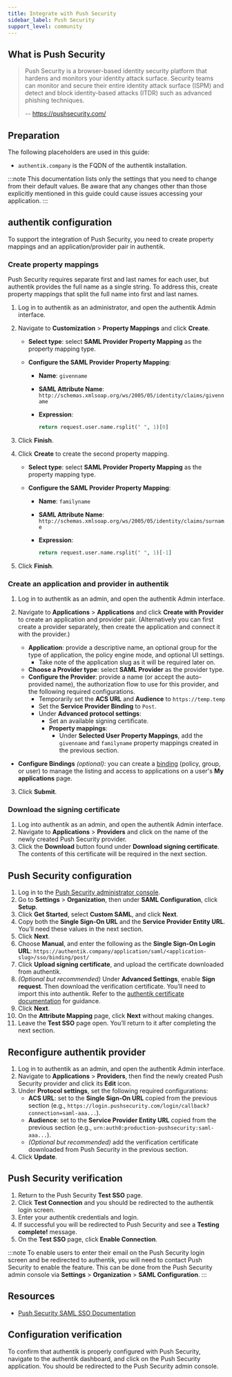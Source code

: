 ```yaml
---
title: Integrate with Push Security
sidebar_label: Push Security
support_level: community
---
```


## What is Push Security

> Push Security is a browser-based identity security platform that hardens and monitors your identity attack surface. Security teams can monitor and secure their entire identity attack surface (ISPM) and detect and block identity-based attacks (ITDR) such as advanced phishing techniques.
>
> -- https://pushsecurity.com/

## Preparation

The following placeholders are used in this guide:

- `authentik.company` is the FQDN of the authentik installation.

:::note
This documentation lists only the settings that you need to change from their default values. Be aware that any changes other than those explicitly mentioned in this guide could cause issues accessing your application.
:::

## authentik configuration

To support the integration of Push Security, you need to create property mappings and an application/provider pair in authentik.

### Create property mappings

Push Security requires separate first and last names for each user, but authentik provides the full name as a single string. To address this, create property mappings that split the full name into first and last names.

1. Log in to authentik as an administrator, and open the authentik Admin interface.
2. Navigate to **Customization** > **Property Mappings** and click **Create**.

    - **Select type**: select **SAML Provider Property Mapping** as the property mapping type.
    - **Configure the SAML Provider Property Mapping**:

        - **Name**: `givenname`
        - **SAML Attribute Name**: `http://schemas.xmlsoap.org/ws/2005/05/identity/claims/givenname`
        - **Expression**:

            ```python
            return request.user.name.rsplit(" ", 1)[0]
            ```

3. Click **Finish**.
4. Click **Create** to create the second property mapping.

    - **Select type**: select **SAML Provider Property Mapping** as the property mapping type.
    - **Configure the SAML Provider Property Mapping**:

        - **Name**: `familyname`
        - **SAML Attribute Name**: `http://schemas.xmlsoap.org/ws/2005/05/identity/claims/surname`
        - **Expression**:

            ```python
            return request.user.name.rsplit(" ", 1)[-1]
            ```

5. Click **Finish**.

### Create an application and provider in authentik

1. Log in to authentik as an admin, and open the authentik Admin interface.
2. Navigate to **Applications** > **Applications** and click **Create with Provider** to create an application and provider pair. (Alternatively you can first create a provider separately, then create the application and connect it with the provider.)

    - **Application**: provide a descriptive name, an optional group for the type of application, the policy engine mode, and optional UI settings.
        - Take note of the application slug as it will be required later on.
    - **Choose a Provider type**: select **SAML Provider** as the provider type.
    - **Configure the Provider**: provide a name (or accept the auto-provided name), the authorization flow to use for this provider, and the following required configurations.
        - Temporarily set the **ACS URL** and **Audience** to `https://temp.temp`
        - Set the **Service Provider Binding** to `Post`.
        - Under **Advanced protocol settings**:
            - Set an available signing certificate.
            - **Property mappings**:
                - Under **Selected User Property Mappings**, add the `givenname` and `familyname` property mappings created in the previous section.

- **Configure Bindings** _(optional)_: you can create a [binding](/docs/add-secure-apps/flows-stages/bindings/) (policy, group, or user) to manage the listing and access to applications on a user's **My applications** page.

3. Click **Submit**.

### Download the signing certificate

1. Log into authentik as an admin, and open the authentik Admin interface.
2. Navigate to **Applications** > **Providers** and click on the name of the newly created Push Security provider.
3. Click the **Download** button found under **Download signing certificate**. The contents of this certificate will be required in the next section.

## Push Security configuration

1. Log in to the [Push Security administrator console](https://pushsecurity.com).
2. Go to **Settings** > **Organization**, then under **SAML Configuration**, click **Setup**.
3. Click **Get Started**, select **Custom SAML**, and click **Next**.
4. Copy both the **Single Sign-On URL** and the **Service Provider Entity URL**. You’ll need these values in the next section.
5. Click **Next**.
6. Choose **Manual**, and enter the following as the **Single Sign-On Login URL**: `https://authentik.company/application/saml/<application-slug>/sso/binding/post/`
7. Click **Upload signing certificate**, and upload the certificate downloaded from authentik.
8. _(Optional but recommended)_ Under **Advanced Settings**, enable **Sign request**. Then download the verification certificate. You’ll need to import this into authentik. Refer to the [authentik certificate documentation](../../../docs/sys-mgmt/certificates#external-certificates) for guidance.
9. Click **Next**.
10. On the **Attribute Mapping** page, click **Next** without making changes.
11. Leave the **Test SSO** page open. You’ll return to it after completing the next section.

## Reconfigure authentik provider

1. Log in to authentik as an admin, and open the authentik Admin interface.
2. Navigate to **Applications** > **Providers**, then find the newly created Push Security provider and click its **Edit** icon.
3. Under **Protocol settings**, set the following required configurations:
    - **ACS URL**: set to the **Single Sign-On URL** copied from the previous section (e.g., `https://login.pushsecurity.com/login/callback?connection=saml-aaa...`).
    - **Audience**: set to the **Service Provider Entity URL** copied from the previous section (e.g., `urn:auth0:production-pushsecurity:saml-aaa...`).
    - _(Optional but recommended)_ add the verification certificate downloaded from Push Security in the previous section.
4. Click **Update**.

## Push Security verification

1. Return to the Push Security **Test SSO** page.
2. Click **Test Connection** and you should be redirected to the authentik login screen.
3. Enter your authentik credentials and login.
4. If successful you will be redirected to Push Security and see a **Testing complete!** message.
5. On the **Test SSO** page, click **Enable Connection**.

:::note
To enable users to enter their email on the Push Security login screen and be redirected to authentik, you will need to contact Push Security to enable the feature. This can be done from the Push Security admin console via **Settings** > **Organization** > **SAML Configuration**.
:::

## Resources

- [Push Security SAML SSO Documentation](https://pushsecurity.com/help/10123#start)

## Configuration verification

To confirm that authentik is properly configured with Push Security, navigate to the authentik dashboard, and click on the Push Security application. You should be redirected to the Push Security admin console.
